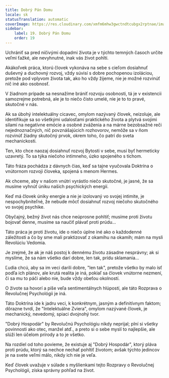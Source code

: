 ```yaml
---
title: Dobrý Pán Domu
locale: sk
statusTranslation: automatic
coverImage: https://res.cloudinary.com/xmfm6mhw3gwctndtcubgx2rptnae/image/upload/v1740468922/small_cover_tratado_de_psicologia_revolucionaria_a4c0dca4e0.webp
sidebar:
    label: 19. Dobrý Pán Domu
    order: 19
---
```

Uchrániť sa pred ničivými dopadmi života je v týchto temných časoch určite veľmi ťažké, ale nevyhnutné, inak vás život pohltí.

Akákoľvek práca, ktorú človek vykonáva na sebe s cieľom dosiahnuť duševný a duchovný rozvoj, vždy súvisí s dobre pochopenou izoláciou, pretože pod vplyvom života tak, ako ho vždy žijeme, nie je možné rozvinúť nič iné ako osobnosť.

V žiadnom prípade sa nesnažíme brániť rozvoju osobnosti, tá je v existencii samozrejme potrebná, ale je to niečo čisto umelé, nie je to to pravé, skutočné v nás.

Ak sa úbohý intelektuálny cicavec, omylom nazývaný človek, neizoluje, ale identifikuje sa so všetkými udalosťami praktického života a plytvá svojimi silami na negatívne emócie a osobné zváženia a na márne bezobsažné reči nejednoznačných, nič povznášajúcich rozhovorov, nemôže sa v ňom rozvinúť žiadny skutočný prvok, okrem toho, čo patrí do sveta mechanickosti.

Ten, kto chce naozaj dosiahnuť rozvoj Bytosti v sebe, musí byť hermeticky uzavretý. To sa týka niečoho intímneho, úzko spojeného s tichom.

Táto fráza pochádza z dávnych čias, keď sa tajne vyučovala Doktrína o vnútornom rozvoji človeka, spojená s menom Hermes.

Ak chceme, aby v našom vnútri vyrástlo niečo skutočné, je jasné, že sa musíme vyhnúť úniku našich psychických energií.

Keď má človek úniky energie a nie je izolovaný vo svojej intimite, je nespochybniteľné, že nebude môcť dosiahnuť rozvoj niečoho skutočného vo svojej psychike.

Obyčajný, bežný život nás chce neúprosne pohltiť; musíme proti životu bojovať denne, musíme sa naučiť plávať proti prúdu...

Táto práca je proti životu, ide o niečo úplne iné ako o každodenné záležitosti a čo by sme mali praktizovať z okamihu na okamih; mám na mysli Revolúciu Vedomia.

Je zrejmé, že ak je náš postoj k dennému životu zásadne nesprávny; ak si myslíme, že sa nám všetko darí dobre, len tak, prídu sklamania...

Ľudia chcú, aby sa im veci darili dobre, "len tak", pretože všetko by malo ísť podľa ich plánov, ale krutá realita je iná, pokiaľ sa človek vnútorne nezmení, či sa mu to páči alebo nie, bude vždy obeťou okolností.

O živote sa hovorí a píše veľa sentimentálnych hlúpostí, ale táto Rozprava o Revolučnej Psychológii je iná.

Táto Doktrína ide k jadru veci, k konkrétnym, jasným a definitívnym faktom; dôrazne tvrdí, že "Intelektuálne Zviera", omylom nazývané človek, je mechanický, nevedomý, spiaci dvojnohý tvor.

"Dobrý Hospodár" by Revolučnú Psychológiu nikdy neprijal; plní si všetky povinnosti ako otec, manžel atď., a preto si o sebe myslí to najlepšie, ale slúži len účelom prírody a to je všetko.

Na rozdiel od toho povieme, že existuje aj "Dobrý Hospodár", ktorý pláva proti prúdu, ktorý sa nechce nechať pohltiť životom; avšak týchto jedincov je na svete veľmi málo, nikdy ich nie je veľa.

Keď človek uvažuje v súlade s myšlienkami tejto Rozpravy o Revolučnej Psychológii, získa správny pohľad na život.

